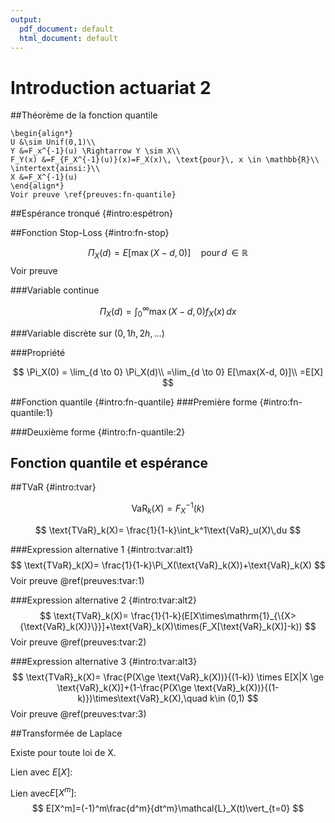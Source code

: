 ```yaml
---
output:
  pdf_document: default
  html_document: default
---
```

# Introduction actuariat 2

##Théorème de la fonction quantile
```theorem
\begin{align*}
U &\sim Unif(0,1)\\
Y &=F_x^{-1}(u) \Rightarrow Y \sim X\\
F_Y(x) &=F_{F_X^{-1}(u)}(x)=F_X(x)\, \text{pour}\, x \in \mathbb{R}\\
\intertext{ainsi:}\\
X &=F_X^{-1}(u)
\end{align*}
Voir preuve \ref{preuves:fn-quantile}
```

##Espérance tronqué {#intro:espétron}

\begin{gather*}
\begin{align*}
E[X \times \mathrm{1}_{ \{ X \ge x \} }]& =\int_{-\infty}^\infty y \times \mathrm{1}_{ \{ y \ge x\}}f_X(y)\, dy \notag \\ 
& =\int_{-\infty}^x 0\times f_X(y) dy + \int_x^\infty y f_X(y)\,dy \notag \\
& =\int_x^\infty y f_X(y)\,dy 
\end{align*}
\end{gather*}





##Fonction Stop-Loss {#intro:fn-stop}

$$
    \Pi_X(d) = E[\max(X-d,0)]\quad\text{pour}\,d \,\in \mathbb{R}
$$
Voir preuve \ref{preuves:fn-stop}

###Variable continue

$$
    \Pi_X(d) = \int_0^\infty \max(X-d, 0)f_X(x)\,dx
$$


###Variable discrète sur $({0,1h,2h,\dots})$

\begin{gather*}
    f_X(kh) =P(X-kh),\, k\in \mathrm{N},\, h > 0,\, d =k_0 h\\
    \Pi_X(k_0 h) = E[\max(X-k_0 h, 0)]
     =\sum_{k=0}^\infty \max(kh-k_0 h, 0) P(X=kh)
     =\sum_{k_0=k+1}^\infty (kh-k_0 h) P(X=kh)
\end{gather*}


###Propriété

$$
    \Pi_X(0) = \lim_{d \to 0} \Pi_X(d)\\
     =\lim_{d \to 0} E[\max(X-d, 0)]\\
     =E[X]
$$

##Fonction quantile {#intro:fn-quantile}
###Première forme {#intro:fn-quantile:1}
\begin{gather*}
\begin{align*}
\int_k^1 F_X^{-1}(u)\,du& =\int_k^1 [F_X^{-1}(u)-F_X^{-1}(k)+F_X^{-1}(k)]\,du\\
& =\int_k^1(F_X^{-1}(u)-F_X^{-1}(k))\,du + F_X^{-1}(k)\int_k^1 (1)\,du\\
& =\int_0^1\max(F_X^{-1}(u)-F_X^{-1}(k),\, 0)\, du + F_X^{-1}(k)(1-k)\\
& = E[\max(F_X^{-1}(u)-F_X^{-1}(k),\, 0)]+(1-k)F_X^{-1}(k)\\
& = E[\max(X-F_X^{-1}(k),\, 0)]+(1-k)F_X^{-1}(k)
\end{align*}
\end{gather*}

###Deuxième forme {#intro:fn-quantile:2}
\begin{gather*}
\begin{align*}
\int_k^1 F_X^{-1}(u)\, du& =\Pi_X(F_X^{-1}(k))+(1-k)F_X^{-1}(k)\\
\text{En remplaçant $\Pi_X(F_X^{-1}(k))$ par}\; \ref{preuves:fn-stop}\;\text{on obtient:}\\
& =E[X \times \mathrm{1}_{\{X > F_X^{-1}(k)\}}]-F_X^{-1}(k)\bar{F}_X(F_X^{-1}(k))+(1-k)F_X^{-1}(k)\\
& =E[X \times \mathrm{1}_{\{X > F_X^{-1}(k)\}}]+F_X^{-1}(k)(F_X(F_X^{-1}(k))-k)
\end{align*}
\end{gather*}

## Fonction quantile et espérance {#fn-et-Ex}


\begin{gather*}
\int_0^1 F_X^{-1}(u)\,du =E[F_X^{-1}(x)]\\
\int_0^1 F_X^{-1} (u)(1)\,du = E[X]\\
\intertext{Généralisation:}\\
\int_0^1 \phi(F_X^{-1}(u))\,du =E[\phi(F_X^{-1}(u))] =E[\phi(X)]
\end{gather*}

##TVaR {#intro:tvar}

$$
\text{VaR}_k(X)= F_X^{-1}(k)
$$

$$
\text{TVaR}_k(X)= \frac{1}{1-k}\int_k^1\text{VaR}_u(X)\,du
$$

###Expression alternative 1 {#intro:tvar:alt1}
$$
\text{TVaR}_k(X)= \frac{1}{1-k}\Pi_X(\text{VaR}_k(X))+\text{VaR}_k(X)
$$
Voir preuve \@ref(preuves:tvar:1)

###Expression alternative 2 {#intro:tvar:alt2}
$$
\text{TVaR}_k(X)= \frac{1}{1-k}(E[X\times\mathrm{1}_{\{X>{\text{VaR}_k(X)}\}}]+\text{VaR}_k(X)\times(F_X[\text{VaR}_k(X)]-k))
$$
Voir preuve \@ref(preuves:tvar:2)

###Expression alternative 3 {#intro:tvar:alt3}
$$
\text{TVaR}_k(X)= \frac{P(X\ge \text{VaR}_k(X))}{(1-k)} \times E[X|X \ge \text{VaR}_k(X)]+(1-\frac{P(X\ge \text{VaR}_k(X))}{(1-k)})\times\text{VaR}_k(X),\quad k\in (0,1)
$$
Voir preuve \@ref(preuves:tvar:3)

##Transformée de Laplace

Existe pour toute loi de X.   

Lien avec $E[X]$: 
\begin{align*}
\text{V.A. X positive tel que}\; E[X]<\infty& \\ 
(-1)\frac{d}{dt}\mathcal{L}_X(t)\vert_{t=0}& =(-1)\frac{d}{dt}E[e^{-tX}]\vert_{t=0}\\
& =(-1)E[\frac{d}{dt}e^{-tX}]\vert_{t=0}\\
& =(-1)E[-Xe^{-tX}]\vert_{t=0}\\
& =(-1)E[-X] = E[X]
\end{align*}  

Lien avec$E[X^m]$:
$$
E[X^m]=(-1)^m\frac{d^m}{dt^m}\mathcal{L}_X(t)\vert_{t=0}
$$




